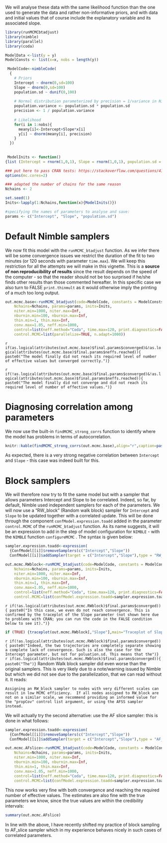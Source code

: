 We will analyse these data with the same likelihood function than the one used to generate the data and rather non-informative priors, and with data and initial values that of course include the explanatory variable and its associated slope.

```{r Nimble data & model & other elements}
library(runMCMCbtadjust)
library(nimble)
library(parallel)
library(coda)

ModelData <-list(y = y)
ModelConsts <- list(x=x, nobs = length(y))

 ModelCode<-nimbleCode(
  {
    # Priors
    Intercept ~ dnorm(0,sd=100)
    Slope ~ dnorm(0,sd=100)
    population.sd ~ dunif(0,100)
    
    # Normal distribution parameterized by precision = 1/variance in Nimble
    population.variance <- population.sd * population.sd
    precision <- 1 / population.variance
  
    # Likelihood
    for(i in 1:nobs){
      meany[i]<-Intercept+Slope*x[i]
      y[i] ~ dnorm(meany[i], precision)
    }
  })
 
 
 ModelInits <- function()
{list (Intercept = rnorm(1,0,1), Slope = rnorm(1,0,1), population.sd = runif(1, 1, 30))}

### put here to pass CRAN tests: https://stackoverflow.com/questions/41307178/error-processing-vignette-failed-with-diagnostics-4-simultaneous-processes-spa
options(mc.cores=2)

### adapted the number of chains for the same reason
Nchains <- 2

set.seed(1)
Inits<-lapply(1:Nchains,function(x){ModelInits()})

#specifying the names of parameters to analyse and save:
params <- c("Intercept", "Slope", "population.sd") 


```

# Default Nimble samplers

We now fit this model with the `runMCMC_btadjust` function. As we infer there will be some convergence issues we restrict the duration of the fit to two minutes (or 120 seconds with parameter `time.max`). We will keep this restriction for all the attempts we will make in this vignette. This is a **source of non reproducibility of results** since the result depends on the speed of the computer - so that the reader should not be too surprised if he/she finds other results than those commented hereafter. In this specific case we also turn to FALSE `print.thinmult` as it would otherwise imply the printing of a much too long output.

```{r Nimble first run, cache=FALSE}
out.mcmc.base<-runMCMC_btadjust(code=ModelCode, constants = ModelConsts, data = ModelData, MCMC_language="Nimble",
    Nchains=Nchains, params=params, inits=Inits,
    niter.min=1000, niter.max=Inf,
    nburnin.min=100, nburnin.max=Inf, 
    thin.min=1, thin.max=Inf,
    conv.max=1.05, neff.min=1000,
    control=list(neff.method="Coda", time.max=120, print.diagnostics=FALSE,print.thinmult=FALSE),
    control.MCMC=list(parallelize=TRUE, n.adapt=1000))

```

`r if(as.logical(attributes(out.mcmc.base)$final.params$converged)&!as.logical(attributes(out.mcmc.base)$final.params$neffs.reached)){ paste0("The model finally did not reach its required level of number of effective values but converged correctly.")}`

`r if(!as.logical(attributes(out.mcmc.base)$final.params$converged)&!as.logical(attributes(out.mcmc.base)$final.params$neffs.reached)){ paste0("The model finally did not converge and did not reach its required level of number of effective values.")}`



# Diagnosing correlation among parameters

We now use the built-in `findMCMC_strong_corrs` function to identify where the model has problems in terms of autocorrelation.

```{r Analysis of correlations, cache=FALSE}


knitr::kable(findMCMC_strong_corrs(out.mcmc.base),align="r",caption=paste0("Pairs of parameters that are strongly correlated"))


```

As expected, there is a very strong negative correlation between `Intercept` and `Slope` - this case was indeed built for this.


# Block samplers

We will therefore now try to fit the same model but with a sampler that allows parameters Intercept and Slope to be correlated. Indeed, so far, by default, Nimble used independent samplers for each of the parameters. We will now use a "RW_block" (Random walk block) sampler for `Intercept` and `Slope` to be updated together with a correlated update. This will be done through the component `confModel.expression.toadd` added in the parameter `control.MCMC` of the `runMCMC_btadjust` function. As its name suggests, it will be an expression to add in the step of model configuration for `NIMBLE` - with the `NIMBLE` function `configureMCMC` . The syntax is given below:

```{r Nimble second run, with RW_block, cache=FALSE}

sampler.expression.toadd<-expression(
  {ConfModel[[i]]$removeSamplers(c("Intercept","Slope"))
  ConfModel[[i]]$addSampler(target = c("Intercept","Slope"),type = "RW_block")}  )

out.mcmc.RWblock<-runMCMC_btadjust(code=ModelCode, constants = ModelConsts, data = ModelData, MCMC_language="Nimble",
    Nchains=Nchains, params=params, inits=Inits,
    niter.min=1000, niter.max=Inf,
    nburnin.min=100, nburnin.max=Inf, 
    thin.min=1, thin.max=Inf,
    conv.max=1.05, neff.min=1000,
    control=list(neff.method="Coda", time.max=120, print.diagnostics=FALSE),
    control.MCMC=list(confModel.expression.toadd=sampler.expression.toadd, parallelize=TRUE, n.adapt=1000))
```

`r if(!as.logical(attributes(out.mcmc.RWblock)$final.params$converged)){ paste0("In this case, we even do not reach convergence. This is confirmed by the traceplot of the Slope parameter (not shown here due to problems with CRAN; you can run the code in the FALSE condition below to see it).")}`


```{r traceplot with Nimble second run, with RW_block, cache=FALSE}
if (TRUE) {traceplot(out.mcmc.RWblock[,"Slope"],main="Traceplot of Slope")}

```


`r if(!as.logical(attributes(out.mcmc.RWblock)$final.params$converged)){ paste0("Indeed, the two trajectories are completely separate showing a complete lack of convergence. Such is also the case for the Intercept parameter, but not for poluation.sd. This means that the")}` `r if(as.logical(attributes(out.mcmc.RWblock)$final.params$converged)){ paste0("The")}` Random Walk block sampler did even worse than the original samplers. This is very likely due to a note/warning issued by Nimble but which we did not see due to the parallelization, that we can read without it. It reads:

```         
Assigning an RW_block sampler to nodes with very different scales can result in low MCMC efficiency.  If all nodes assigned to RW_block are not on a similar scale, we recommend providing an informed value for the "propCov" control list argument, or using the AFSS sampler instead.
```

We will actually try the second alternative: use the AF slice sampler: this is done in what follows:

```{r Nimble second run, with AF_slice, cache=FALSE}

sampler.expression.toadd<-expression(
  {ConfModel[[i]]$removeSamplers(c("Intercept","Slope"))
  ConfModel[[i]]$addSampler(target = c("Intercept","Slope"),type = "AF_slice")}  )

out.mcmc.AFslice<-runMCMC_btadjust(code=ModelCode, constants = ModelConsts, data = ModelData, MCMC_language="Nimble",
    Nchains=Nchains, params=params, inits=Inits,
    niter.min=1000, niter.max=Inf,
    nburnin.min=100, nburnin.max=Inf, 
    thin.min=1, thin.max=Inf,
    conv.max=1.05, neff.min=1000,
    control=list(neff.method="Coda", time.max=120, print.diagnostics=FALSE),
    control.MCMC=list(confModel.expression.toadd=sampler.expression.toadd, parallelize=TRUE, n.adapt=1000))
```

This now works very fine with both convergence and reaching the required number of effective values. The estimates are also fine with the true parameters we know, since the true values are within the credibility intervals:

```{r summary model with AF_slice, cache=FALSE}

summary(out.mcmc.AFslice)
```

In line with the above, I have recently shifted my practice of block sampling to AF_slice sampler which in my experience behaves nicely in such cases of correlated parameters.
